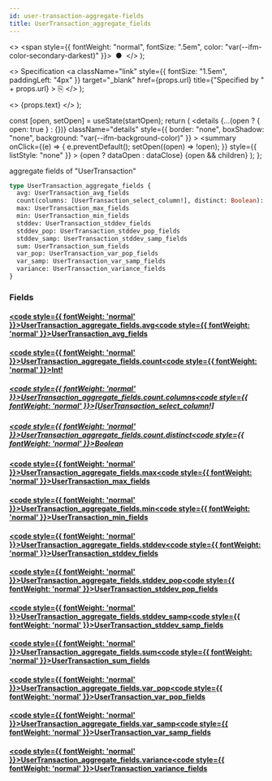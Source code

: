 ```yaml
---
id: user-transaction-aggregate-fields
title: UserTransaction_aggregate_fields
---
```


<head>
  <meta content="noindex" name="robots" />
  <meta charset="utf-8" />
</head>

  <>
    <span style={{ fontWeight: "normal", fontSize: ".5em", color: "var(--ifm-color-secondary-darkest)" }}>
      &nbsp;●&nbsp;
    </span>
  </>
);

  <>
    Specification
    <a
      className="link"
      style={{ fontSize: "1.5em", paddingLeft: "4px" }}
      target="_blank"
      href={props.url}
      title={"Specified by " + props.url}
    >
      ⎘
    </a>
  </>
);

  <>
    <span className={props.class}>{props.text}</span>
  </>
);


  const [open, setOpen] = useState(startOpen);
  return (
    <details
      {...(open ? { open: true } : {})}
      className="details"
      style={{ border: "none", boxShadow: "none", background: "var(--ifm-background-color)" }}
    >
      <summary
        onClick={(e) => {
          e.preventDefault();
          setOpen((open) => !open);
        }}
        style={{ listStyle: "none" }}
      >
        {open ? dataOpen : dataClose}
      </summary>
      {open && children}
    </details>
  );
};

aggregate fields of "UserTransaction"

```graphql
type UserTransaction_aggregate_fields {
  avg: UserTransaction_avg_fields
  count(columns: [UserTransaction_select_column!], distinct: Boolean): Int!
  max: UserTransaction_max_fields
  min: UserTransaction_min_fields
  stddev: UserTransaction_stddev_fields
  stddev_pop: UserTransaction_stddev_pop_fields
  stddev_samp: UserTransaction_stddev_samp_fields
  sum: UserTransaction_sum_fields
  var_pop: UserTransaction_var_pop_fields
  var_samp: UserTransaction_var_samp_fields
  variance: UserTransaction_variance_fields
}
```

### Fields

#### [<code style={{ fontWeight: 'normal' }}>UserTransaction_aggregate_fields.<b>avg</b></code>](#)<Bullet />[<code style={{ fontWeight: 'normal' }}><b>UserTransaction_avg_fields</b></code>](/docs/api/airdrops/graphql/envio/objects/user-transaction-avg-fields.mdx) <Badge class="badge badge--secondary " text="object"/>

#### [<code style={{ fontWeight: 'normal' }}>UserTransaction_aggregate_fields.<b>count</b></code>](#)<Bullet />[<code style={{ fontWeight: 'normal' }}><b>Int!</b></code>](/docs/api/airdrops/graphql/envio/scalars/int.mdx) <Badge class="badge badge--secondary badge--non_null" text="non-null"/> <Badge class="badge badge--secondary " text="scalar"/>

##### [<code style={{ fontWeight: 'normal' }}>UserTransaction_aggregate_fields.count.<b>columns</b></code>](#)<Bullet />[<code style={{ fontWeight: 'normal' }}><b>[UserTransaction_select_column!]</b></code>](/docs/api/airdrops/graphql/envio/enums/user-transaction-select-column.mdx) <Badge class="badge badge--secondary " text="list"/> <Badge class="badge badge--secondary " text="enum"/>

##### [<code style={{ fontWeight: 'normal' }}>UserTransaction_aggregate_fields.count.<b>distinct</b></code>](#)<Bullet />[<code style={{ fontWeight: 'normal' }}><b>Boolean</b></code>](/docs/api/airdrops/graphql/envio/scalars/boolean.mdx) <Badge class="badge badge--secondary " text="scalar"/>

#### [<code style={{ fontWeight: 'normal' }}>UserTransaction_aggregate_fields.<b>max</b></code>](#)<Bullet />[<code style={{ fontWeight: 'normal' }}><b>UserTransaction_max_fields</b></code>](/docs/api/airdrops/graphql/envio/objects/user-transaction-max-fields.mdx) <Badge class="badge badge--secondary " text="object"/>

#### [<code style={{ fontWeight: 'normal' }}>UserTransaction_aggregate_fields.<b>min</b></code>](#)<Bullet />[<code style={{ fontWeight: 'normal' }}><b>UserTransaction_min_fields</b></code>](/docs/api/airdrops/graphql/envio/objects/user-transaction-min-fields.mdx) <Badge class="badge badge--secondary " text="object"/>

#### [<code style={{ fontWeight: 'normal' }}>UserTransaction_aggregate_fields.<b>stddev</b></code>](#)<Bullet />[<code style={{ fontWeight: 'normal' }}><b>UserTransaction_stddev_fields</b></code>](/docs/api/airdrops/graphql/envio/objects/user-transaction-stddev-fields.mdx) <Badge class="badge badge--secondary " text="object"/>

#### [<code style={{ fontWeight: 'normal' }}>UserTransaction_aggregate_fields.<b>stddev_pop</b></code>](#)<Bullet />[<code style={{ fontWeight: 'normal' }}><b>UserTransaction_stddev_pop_fields</b></code>](/docs/api/airdrops/graphql/envio/objects/user-transaction-stddev-pop-fields.mdx) <Badge class="badge badge--secondary " text="object"/>

#### [<code style={{ fontWeight: 'normal' }}>UserTransaction_aggregate_fields.<b>stddev_samp</b></code>](#)<Bullet />[<code style={{ fontWeight: 'normal' }}><b>UserTransaction_stddev_samp_fields</b></code>](/docs/api/airdrops/graphql/envio/objects/user-transaction-stddev-samp-fields.mdx) <Badge class="badge badge--secondary " text="object"/>

#### [<code style={{ fontWeight: 'normal' }}>UserTransaction_aggregate_fields.<b>sum</b></code>](#)<Bullet />[<code style={{ fontWeight: 'normal' }}><b>UserTransaction_sum_fields</b></code>](/docs/api/airdrops/graphql/envio/objects/user-transaction-sum-fields.mdx) <Badge class="badge badge--secondary " text="object"/>

#### [<code style={{ fontWeight: 'normal' }}>UserTransaction_aggregate_fields.<b>var_pop</b></code>](#)<Bullet />[<code style={{ fontWeight: 'normal' }}><b>UserTransaction_var_pop_fields</b></code>](/docs/api/airdrops/graphql/envio/objects/user-transaction-var-pop-fields.mdx) <Badge class="badge badge--secondary " text="object"/>

#### [<code style={{ fontWeight: 'normal' }}>UserTransaction_aggregate_fields.<b>var_samp</b></code>](#)<Bullet />[<code style={{ fontWeight: 'normal' }}><b>UserTransaction_var_samp_fields</b></code>](/docs/api/airdrops/graphql/envio/objects/user-transaction-var-samp-fields.mdx) <Badge class="badge badge--secondary " text="object"/>

#### [<code style={{ fontWeight: 'normal' }}>UserTransaction_aggregate_fields.<b>variance</b></code>](#)<Bullet />[<code style={{ fontWeight: 'normal' }}><b>UserTransaction_variance_fields</b></code>](/docs/api/airdrops/graphql/envio/objects/user-transaction-variance-fields.mdx) <Badge class="badge badge--secondary " text="object"/>
